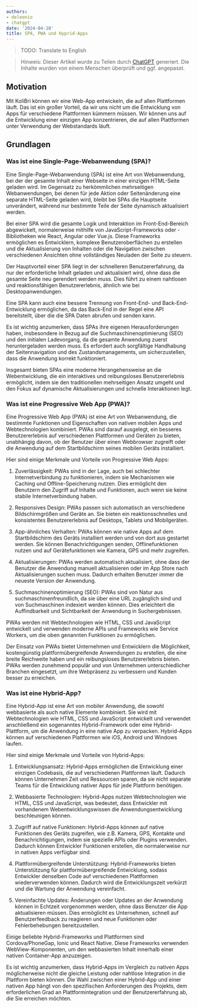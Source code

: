```yaml
---
authors:
- deleonio
- chatgpt
date: '2024-04-28'
title: SPA, PWA und Hyprid-Apps
---
```


> TODO: Translate to English


> Hinweis: Dieser Artikel wurde zu Teilen durch [ChatGPT] generiert. Die Inhalte wurden von einem Menschen überprüft und ggf. angepasst.

## Motivation

Mit KoliBri können wir eine Web-App entwickeln, die auf allen Plattformen läuft. Das ist ein großer Vorteil, da wir uns nicht um die Entwicklung von Apps für verschiedene Plattformen kümmern müssen. Wir können uns auf die Entwicklung einer einzigen App konzentrieren, die auf allen Plattformen unter Verwendung der Webstandards läuft.

## Grundlagen

### Was ist eine Single-Page-Webanwendung (SPA)?

Eine Single-Page-Webanwendung (SPA) ist eine Art von Webanwendung, bei der der gesamte Inhalt einer Webseite in einer einzigen HTML-Seite geladen wird. Im Gegensatz zu herkömmlichen mehrseitigen Webanwendungen, bei denen für jede Aktion oder Seitenänderung eine separate HTML-Seite geladen wird, bleibt bei SPAs die Hauptseite unverändert, während nur bestimmte Teile der Seite dynamisch aktualisiert werden.

Bei einer SPA wird die gesamte Logik und Interaktion im Front-End-Bereich abgewickelt, normalerweise mithilfe von JavaScript-Frameworks oder -Bibliotheken wie React, Angular oder Vue.js. Diese Frameworks ermöglichen es Entwicklern, komplexe Benutzeroberflächen zu erstellen und die Aktualisierung von Inhalten oder die Navigation zwischen verschiedenen Ansichten ohne vollständiges Neuladen der Seite zu steuern.

Der Hauptvorteil einer SPA liegt in der schnelleren Benutzererfahrung, da nur der erforderliche Inhalt geladen und aktualisiert wird, ohne dass die gesamte Seite neu gerendert werden muss. Dies führt zu einem nahtlosen und reaktionsfähigen Benutzererlebnis, ähnlich wie bei Desktopanwendungen.

Eine SPA kann auch eine bessere Trennung von Front-End- und Back-End-Entwicklung ermöglichen, da das Back-End in der Regel eine API bereitstellt, über die die SPA Daten abrufen und senden kann.

Es ist wichtig anzumerken, dass SPAs ihre eigenen Herausforderungen haben, insbesondere in Bezug auf die Suchmaschinenoptimierung (SEO) und den initialen Ladevorgang, da die gesamte Anwendung zuerst heruntergeladen werden muss. Es erfordert auch sorgfältige Handhabung der Seitennavigation und des Zustandsmanagements, um sicherzustellen, dass die Anwendung korrekt funktioniert.

Insgesamt bieten SPAs eine moderne Herangehensweise an die Webentwicklung, die ein interaktives und reibungsloses Benutzererlebnis ermöglicht, indem sie den traditionellen mehrseitigen Ansatz umgeht und den Fokus auf dynamische Aktualisierungen und schnelle Interaktionen legt.

### Was ist eine Progressive Web App (PWA)?

Eine Progressive Web App (PWA) ist eine Art von Webanwendung, die bestimmte Funktionen und Eigenschaften von nativen mobilen Apps und Webtechnologien kombiniert. PWAs sind darauf ausgelegt, ein besseres Benutzererlebnis auf verschiedenen Plattformen und Geräten zu bieten, unabhängig davon, ob der Benutzer über einen Webbrowser zugreift oder die Anwendung auf dem Startbildschirm seines mobilen Geräts installiert.

Hier sind einige Merkmale und Vorteile von Progressive Web Apps:

1. Zuverlässigkeit: PWAs sind in der Lage, auch bei schlechter Internetverbindung zu funktionieren, indem sie Mechanismen wie Caching und Offline-Speicherung nutzen. Dies ermöglicht den Benutzern den Zugriff auf Inhalte und Funktionen, auch wenn sie keine stabile Internetverbindung haben.

2. Responsives Design: PWAs passen sich automatisch an verschiedene Bildschirmgrößen und Geräte an. Sie bieten ein reaktionsschnelles und konsistentes Benutzererlebnis auf Desktops, Tablets und Mobilgeräten.

3. App-ähnliches Verhalten: PWAs können wie native Apps auf dem Startbildschirm des Geräts installiert werden und von dort aus gestartet werden. Sie können Benachrichtigungen senden, Offlinefunktionen nutzen und auf Gerätefunktionen wie Kamera, GPS und mehr zugreifen.

4. Aktualisierungen: PWAs werden automatisch aktualisiert, ohne dass der Benutzer die Anwendung manuell aktualisieren oder im App Store nach Aktualisierungen suchen muss. Dadurch erhalten Benutzer immer die neueste Version der Anwendung.

5. Suchmaschinenoptimierung (SEO): PWAs sind von Natur aus suchmaschinenfreundlich, da sie über eine URL zugänglich sind und von Suchmaschinen indexiert werden können. Dies erleichtert die Auffindbarkeit und Sichtbarkeit der Anwendung in Suchergebnissen.

PWAs werden mit Webtechnologien wie HTML, CSS und JavaScript entwickelt und verwenden moderne APIs und Frameworks wie Service Workers, um die oben genannten Funktionen zu ermöglichen.

Der Einsatz von PWAs bietet Unternehmen und Entwicklern die Möglichkeit, kostengünstig plattformübergreifende Anwendungen zu erstellen, die eine breite Reichweite haben und ein reibungsloses Benutzererlebnis bieten. PWAs werden zunehmend populär und von Unternehmen unterschiedlicher Branchen eingesetzt, um ihre Webpräsenz zu verbessern und Kunden besser zu erreichen.

### Was ist eine Hybrid-App?

Eine Hybrid-App ist eine Art von mobiler Anwendung, die sowohl webbasierte als auch native Elemente kombiniert. Sie wird mit Webtechnologien wie HTML, CSS und JavaScript entwickelt und verwendet anschließend ein sogenanntes Hybrid-Framework oder eine Hybrid-Plattform, um die Anwendung in eine native App zu verpacken. Hybrid-Apps können auf verschiedenen Plattformen wie iOS, Android und Windows laufen.

Hier sind einige Merkmale und Vorteile von Hybrid-Apps:

1. Entwicklungsansatz: Hybrid-Apps ermöglichen die Entwicklung einer einzigen Codebasis, die auf verschiedenen Plattformen läuft. Dadurch können Unternehmen Zeit und Ressourcen sparen, da sie nicht separate Teams für die Entwicklung nativer Apps für jede Plattform benötigen.

2. Webbasierte Technologien: Hybrid-Apps nutzen Webtechnologien wie HTML, CSS und JavaScript, was bedeutet, dass Entwickler mit vorhandenem Webentwicklungswissen die Anwendungsentwicklung beschleunigen können.

3. Zugriff auf native Funktionen: Hybrid-Apps können auf native Funktionen des Geräts zugreifen, wie z.B. Kamera, GPS, Kontakte und Benachrichtigungen, indem sie spezielle APIs oder Plugins verwenden. Dadurch können Entwickler Funktionen erstellen, die normalerweise nur in nativen Apps verfügbar sind.

4. Plattformübergreifende Unterstützung: Hybrid-Frameworks bieten Unterstützung für plattformübergreifende Entwicklung, sodass Entwickler denselben Code auf verschiedenen Plattformen wiederverwenden können. Dadurch wird die Entwicklungszeit verkürzt und die Wartung der Anwendung vereinfacht.

5. Vereinfachte Updates: Änderungen oder Updates an der Anwendung können in Echtzeit vorgenommen werden, ohne dass Benutzer die App aktualisieren müssen. Dies ermöglicht es Unternehmen, schnell auf Benutzerfeedback zu reagieren und neue Funktionen oder Fehlerbehebungen bereitzustellen.

Einige beliebte Hybrid-Frameworks und Plattformen sind Cordova/PhoneGap, Ionic und React Native. Diese Frameworks verwenden WebView-Komponenten, um den webbasierten Inhalt innerhalb einer nativen Container-App anzuzeigen.

Es ist wichtig anzumerken, dass Hybrid-Apps im Vergleich zu nativen Apps möglicherweise nicht die gleiche Leistung oder nahtlose Integration in die Plattform bieten können. Die Wahl zwischen einer Hybrid-App und einer nativen App hängt von den spezifischen Anforderungen des Projekts, dem erforderlichen Grad an Plattformintegration und der Benutzererfahrung ab, die Sie erreichen möchten.

[ChatGPT]: https://chat.openai.com/
